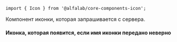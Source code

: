 


<Meta title='Компоненты' component={Icon} />


<!-- Canvas -->

<Story name='Icon'>
    <Icon name='glyph_debt_m' />
</Story>


<!-- Docs -->

<ComponentHeader
    name='Icon'
    version={version}
    package='@alfalab/core-components-icon'
    stage={2}
    design='https://www.figma.com/file/QoGuPDB1hAMoMMqsQQ4Mx7lB/Icons?node-id=3890%3A311'
/>

```tsx
import { Icon } from '@alfalab/core-components-icon';
```

Компонент иконки, которая запрашивается с сервера.

<Icon name='glyph_debt_m' color='#f00'/>

<Props of={Icon} />

#### Иконка, которая появится, если имя иконки передано неверно

<Icon name='fake-fake-fake'/>

